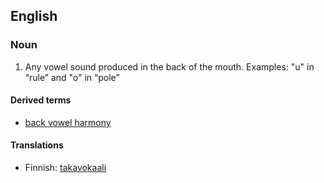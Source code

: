 {{wikipedia}}
==English==

===Noun===
{{en-noun|sg=[[back]] [[vowel]]}}

# {{phonetics}} Any vowel sound produced in the back of the mouth. Examples: "u" in “rule” and "o" in “pole”

====Derived terms====
*[[back vowel harmony]]

====Translations====
{{top}}
*Finnish: [[takavokaali]]
{{bottom}}